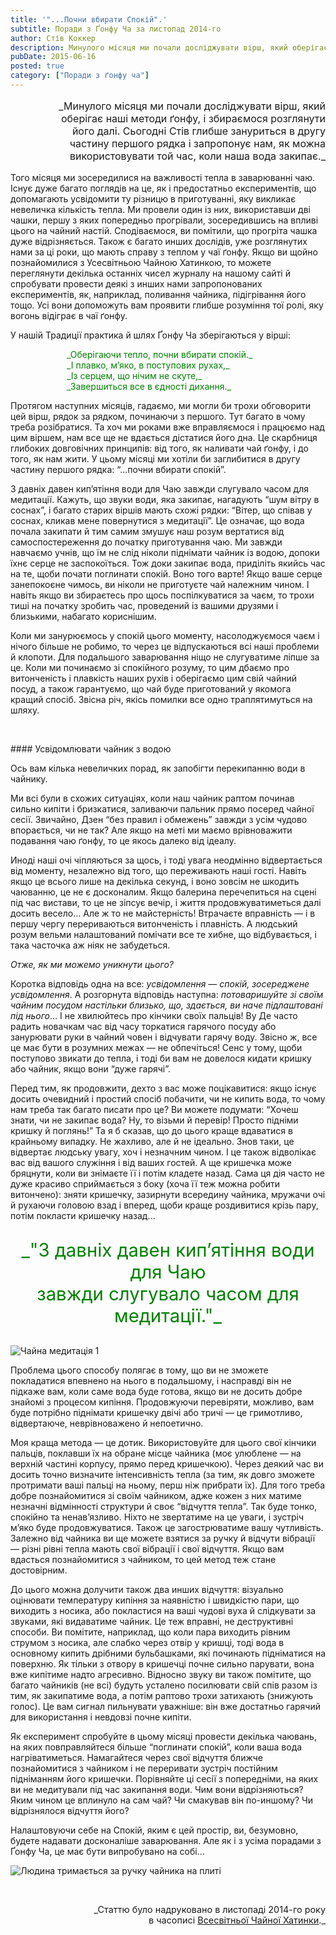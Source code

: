 ```yaml
---
title: '"...Почни вбирати Спокій".'
subtitle: Поради з Ґонфу Ча за листопад 2014-го
author: Стів Коккер
description: Минулого місяця ми почали досліджувати вірш, який оберігає наші методи ґонфу, і збираємося розглянути його далі.
pubDate: 2015-06-16
posted: true
category: ["Поради з ґонфу ча"]
---
```


<p style="font-size: 1rem; padding-left: 3rem; text-align: right;text-wrap: balance;">_Минулого місяця ми почали досліджувати вірш, який оберігає наші методи ґонфу, і збираємося розглянути його далі. Сьогодні Стів глибше зануриться в другу частину першого рядка і запропонує нам, як можна використовувати той час, коли наша вода закипає._</p>

Того місяця ми зосередилися на важливості тепла в заварюванні чаю. Існує дуже багато поглядів на це, як і предостатньо експериментів, що допомагають усвідомити ту різницю в приготуванні, яку викликає невеличка кількість тепла. Ми провели один із них, використавши дві чашки, першу з яких попередньо прогрівали, зосередившись на впливі цього на чайний настій. Сподіваємося, ви помітили, що прогріта чашка дуже відрізняється. Також є багато инших дослідів, уже розглянутих нами за ці роки, що мають справу з теплом у чаї ґонфу. Якщо ви щойно познайомилися з Усесвітньою Чайною Хатинкою, то можете переглянути декілька останніх чисел журналу на нашому сайті й спробувати провести деякі з инших нами запропонованих експериментів, як, наприклад, поливання чайника, підігрівання його тощо. Усі вони допоможуть вам проявити глибше розуміння тої ролі, яку вогонь відіграє в чаї ґонфу.

У нашій Традиції практика й шлях Ґонфу Ча зберігаються у вірші:

<p style="margin-left: 90px; color: #008000;">_Оберігаючи тепло, почни вбирати спокій._<br />_І плавко, м’яко, в поступових рухах,_<br />_Із серцем, що нічим не скуте,_<br />_Завершиться все в єдності дихання._</p>

Протягом наступних місяців, гадаємо, ми могли би трохи обговорити цей вірш, рядок за рядком, починаючи з першого. Тут багато в чому треба розібратися. Та хоч ми роками вже вправляємося і працюємо над цим віршем, нам все ще не вдається дістатися його дна. Це скарбниця глибоких довговічних принципів: від того, як наливати чай ґонфу, і до того, як нам жити. У цьому місяці ми хотіли би заглибитися в другу частину першого рядка: “...почни вбирати спокій”.

З давніх давен кип’ятіння води для Чаю завжди слугувало часом для медитації. Кажуть, що звуки води, яка закипає, нагадують “шум вітру в соснах”, і багато старих віршів мають схожі рядки: “Вітер, що співав у соснах, кликав мене повернутися з медитації”. Це означає, що вода почала закипати й тим самим змушує наш розум вертатися від самоспостереження до початку приготування чаю. Ми завжди навчаємо учнів, що їм не слід ніколи піднімати чайник із водою, допоки їхнє серце не заспокоїться. Тож доки закипає вода, приділіть якийсь час на те, щоби почати поглинати спокій. Воно того варте! Якщо ваше серце занепокоєне чимось, ви ніколи не приготуєте чай належним чином. І навіть якщо ви збираєтесь про щось поспілкуватися за чаєм, то трохи тиші на початку зробить час, проведений із вашими друзями і близькими, набагато кориснішим.

Коли ми занурюємось у спокій цього моменту, насолоджуємося чаєм і нічого більше не робимо, то через це відпускаються всі наші проблеми й клопоти. Для подальшого заварювання ніщо не слугуватиме ліпше за це. Коли ми починаємо зі спокійного розуму, то цим дбаємо про витонченість і плавкість наших рухів і оберігаємо цим свій чайний посуд, а також гарантуємо, що чай буде приготований у якомога кращий спосіб. Звісна річ, якісь помилки все одно траплятимуться на шляху.
<p>&nbsp;</p>
#### Усвідомлювати чайник з водою

Ось вам кілька невеличких порад, як запобігти перекипанню води в чайнику.

Ми всі були в схожих ситуаціях, коли наш чайник раптом починав сильно кипіти і бризкатися, заливаючи пальник прямо посеред чайної сесії. Звичайно, Дзен “без правил і обмежень” завжди з усім чудово впорається, чи не так? Але якщо на меті ми маємо врівноважити подавання чаю ґонфу, то це якось далеко від ідеалу.

Иноді наші очі чіпляються за щось, і тоді увага неодмінно відвертається від моменту, незалежно від того, що переживають наші гості. Навіть якщо це всього лише на декілька секунд, і воно зовсім не шкодить чаюванню, це не є досконалим. Якщо балерина перечепиться на сцені під час вистави, то це не зіпсує вечір, і життя продовжуватиметься далі досить весело… Але ж то не майстерність! Втрачаєте вправність — і в першу чергу перериваються витонченість і плавність. А людський розум вельми налаштований помічати все те хибне, що відбувається, і така часточка аж ніяк не забудеться.

_Отже, як ми можемо уникнути цього?_

Коротка відповідь одна на все: _усвідомлення — спокій, зосереджене усвідомлення_. А розгорнута відповідь наступна: _потоваришуйте зі своїм чайним посудом настільки близько, що, здається, ви наче підлаштовані під нього_… І не хвилюйтесь про кінчики своїх пальців! Ву Де часто радить новачкам час від часу торкатися гарячого посуду або занурювати руки в чайний човен і відчувати гарячу воду. Звісно ж, все це має бути в розумних межах — не обпечіться! Сенс у тому, щоби поступово звикати до тепла, і тоді би вам не довелося кидати кришку або чайник, якщо вони “дуже гарячі”.

Перед тим, як продовжити, дехто з вас може поцікавитися: якщо існує досить очевидний і простий спосіб побачити, чи не кипить вода, то чому нам треба так багато писати про це? Ви можете подумати: “Хочеш знати, чи не закипає вода? Ну, то візьми й перевір! Просто підніми кришку й поглянь!” Та я б сказав, що до цього краще вдаватися в крайньому випадку. Не жахливо, але й не ідеально. Знов таки, це відвертає людську увагу, хоч і незначним чином. І це також відволікає вас від вашого служіння і від ваших гостей. А ще кришечка може бряцнути, коли ви знімаєте її і потім кладете назад. Сама ця дія часто не дуже красиво сприймається з боку (хоча її теж можна робити витончено): зняти кришечку, зазирнути всередину чайника, мружачи очі й рухаючи головою взад і вперед, щоби краще роздивитися крізь пару, потім покласти кришечку назад...

<p style="text-align: center; font-size: 22pt; color: #008000;">_"З давніх давен кип’ятіння води для Чаю<br />завжди слугувало часом для медитації."_</p>

<img class="align-center" src={Peace1.src} alt="Чайна медитація 1" />

Проблема цього способу полягає в тому, що ви не зможете покладатися впевнено на нього в подальшому, і насправді він не підкаже вам, коли саме вода буде готова, якщо ви не досить добре знайомі з процесом кипіння. Продовжуючи перевіряти, можливо, вам буде потрібно піднімати кришечку двічі або тричі — це гримотливо, відвертаюче, неврівноважено й непоетично.

Моя краща метода — це дотик. Використовуйте для цього свої кінчики пальців, поклавши їх на обране місце чайника (моє улюблене — на верхній частині корпусу, прямо перед кришечкою). Через деякий час ви досить точно визначите інтенсивність тепла (за тим, як довго зможете протримати ваші пальці на ньому, перш ніж прибрати їх). Для того треба добре познайомитися зі своїм чайником, адже кожен з них матиме незначні відмінності структури й своє “відчуття тепла”. Так буде тонко, спокійно та ненав’язливо. Ніхто не звертатиме на це уваги, і зустріч м’яко буде продовжуватися. Також це загострюватиме вашу чутливість. Залежно від чайника ви ще можете взятися за ручку й відчути вібрації — різні рівні тепла мають свої вібрації і свої відчуття. Якщо вам вдасться познайомитися з чайником, то цей метод теж стане достовірним.

До цього можна долучити також два инших відчуття: візуально оцінювати температуру кипіння за наявністю і швидкістю пари, що виходить з носика, або покластися на ваші чудові вуха й слідкувати за звуками, які видаватиме чайник. Це теж вправні, не деструктивні способи. Ви помітите, наприклад, що коли пара виходить рівним струмом з носика, але слабко через отвір у кришці, тоді вода в основному кипить дрібними бульбашками, які починають підніматися на поверхню. Як тільки з отвору в кришечці почне сильно парувати, вона вже кипітиме надто агресивно. Відносно звуку ви також помітите, що багато чайників (не всі) будуть усталено посилювати свій спів разом із тим, як закипатиме вода, а потім раптово трохи затихають (знижують голос). Це вам сигнал пильнувати уважніше: він вже достатньо гарячий для використання і невдовзі почне кипіти.

Як експеримент спробуйте в цьому місяці провести декілька чаювань, на яких повправляйтеся більше “поглинати спокій”, коли ваша вода нагріватиметься. Намагайтеся через свої відчуття ближче познайомитися з чайником і не переривати зустріч постійним підніманням його кришечки. Порівняйте ці сесії з попередніми, на яких ви не медитували під час закипання води. Чим вони відрізняються? Яким чином це вплинуло на сам чай? Чи смакував він по-иншому? Чи відрізнялося відчуття його?

Налаштовуючи себе на Спокій, яким є цей простір, ви, безумовно, будете надавати досконаліше заварювання. Але як і з усіма порадами з Ґонфу Ча, це має бути випробувано на собі...

<img class="align-center" src={Peace2.src} alt="Людина тримається за ручку чайника на плиті" />

<p>&nbsp;</p>
<p align="right" style="font-size: 0.9rem;">_Статтю було надруковано в листопаді 2014-го року<br />в часописі <a title="globalteahut.org" href="http://www.globalteahut.org/" target="_blank" rel="noopener">Всесвітньої Чайної Хатинки</a>._</p>